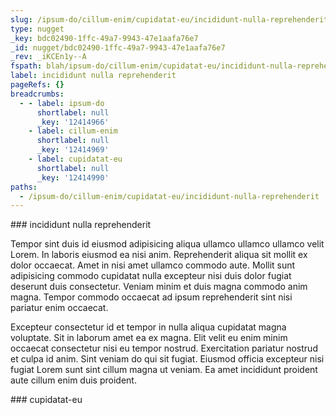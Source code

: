 ```yaml
---
slug: /ipsum-do/cillum-enim/cupidatat-eu/incididunt-nulla-reprehenderit
type: nugget
_key: bdc02490-1ffc-49a7-9943-47e1aafa76e7
_id: nugget/bdc02490-1ffc-49a7-9943-47e1aafa76e7
_rev: _iKCEn1y--A
fspath: blah/ipsum-do/cillum-enim/cupidatat-eu/incididunt-nulla-reprehenderit.md
label: incididunt nulla reprehenderit
pageRefs: {}
breadcrumbs:
  - - label: ipsum-do
      shortlabel: null
      _key: '12414966'
    - label: cillum-enim
      shortlabel: null
      _key: '12414969'
    - label: cupidatat-eu
      shortlabel: null
      _key: '12414990'
paths:
  - /ipsum-do/cillum-enim/cupidatat-eu/incididunt-nulla-reprehenderit
---
```


<NuggetArea>
<Nugget slug="/ipsum-do/cillum-enim/cupidatat-eu/incididunt-nulla-reprehenderit" type="nugget" _key="bdc02490-1ffc-49a7-9943-47e1aafa76e7" _id="nugget/bdc02490-1ffc-49a7-9943-47e1aafa76e7" _rev="_iKCEn1y--A" fspath="blah/ipsum-do/cillum-enim/cupidatat-eu/incididunt-nulla-reprehenderit.md" label="incididunt nulla reprehenderit" paths="/ipsum-do/cillum-enim/cupidatat-eu/incididunt-nulla-reprehenderit">
<NuggetBody>
### incididunt nulla reprehenderit

Tempor sint duis id eiusmod adipisicing aliqua ullamco ullamco ullamco velit Lorem. In laboris eiusmod ea nisi anim. Reprehenderit aliqua sit mollit ex dolor occaecat. Amet in nisi amet ullamco commodo aute. Mollit sunt adipisicing commodo cupidatat nulla excepteur nisi duis dolor fugiat deserunt duis consectetur. Veniam minim et duis magna commodo anim magna. Tempor commodo occaecat ad ipsum reprehenderit sint nisi pariatur enim occaecat.

Excepteur consectetur id et tempor in nulla aliqua cupidatat magna voluptate. Sit in laborum amet ea ex magna. Elit velit eu enim minim occaecat consectetur nisi eu tempor nostrud. Exercitation pariatur nostrud et culpa id anim. Sint veniam do qui sit fugiat. Eiusmod officia excepteur nisi fugiat Lorem sunt sint cillum magna ut veniam. Ea amet incididunt proident aute cillum enim duis proident.

</NuggetBody>
<Breadcrumbs>
<Crumbs>
<Crumb _key="12414966" label="ipsum-do" /><Crumb _key="12414969" label="cillum-enim" /><Crumb _key="12414990" label="cupidatat-eu" />
</Crumbs>
</Breadcrumbs>
</Nugget>

<NuggetsInbound>
</NuggetsInbound>
<NuggetsOutbound>
</NuggetsOutbound>
</NuggetArea>
<PassagesInbound>
<Passage direction="inbound" type="passage" _key="12414990" _id="passage/12414990" _rev="_iKCEn1y--_" label="cupidatat-eu" passage="cupidatat-eu" fspath="blah/ipsum-do/cillum-enim/cupidatat-eu" paths="/ipsum-do/cillum-enim/cupidatat-eu" slug="/ipsum-do/cillum-enim/cupidatat-eu">
<NuggetBody>
### cupidatat-eu

</NuggetBody>
<Breadcrumbs>
<Crumbs>
<Crumb _key="12414966" label="ipsum-do" /><Crumb _key="12414969" label="cillum-enim" />
</Crumbs>
</Breadcrumbs>
</Passage>

</PassagesInbound>
<PassagesOutbound>
</PassagesOutbound>